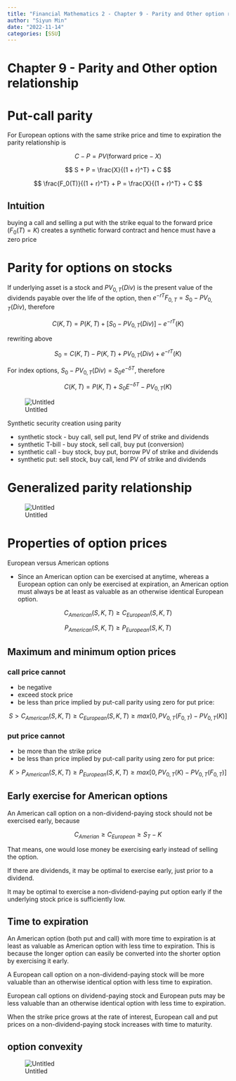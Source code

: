 ```yaml
---
title: "Financial Mathematics 2 - Chapter 9 - Parity and Other option relationship"
author: "Siyun Min"
date: "2022-11-14"
categories: [SSU]
---
```

# Chapter 9 - Parity and Other option relationship

# Put-call parity

For European options with the same strike price and time to expiration the parity relationship is

$$
C - P = PV(\text{forward price} - X)
$$

$$
S + P = \frac{X}{(1 + r)^T} + C
$$

$$
\frac{F_0(T)}{(1 + r)^T} + P = \frac{X}{(1 + r)^T} + C
$$

## Intuition

buying a call and selling a put with the strike equal to the forward price ($F_0(T) = K$) creates a synthetic forward contract and hence must have a zero price

# Parity for options on stocks

If underlying asset is a stock and $PV_{0, T}(Div)$ is the present value of the dividends payable over the life of the option, then $e^{-rT}F_{0, T} = S_0 - PV_{0, T}(Div)$, therefore

$$
C(K, T) = P(K, T) + [S_0 - PV_{0, T}(Div)] - e^{-rT}(K)
$$

rewriting above

$$
S_0 = C(K, T) - P(K, T) + PV_{0, T}(Div) + e^{-rT}(K)
$$

For index options, $S_0 - PV_{0, T}(Div) = S_0 e^{-\delta T}$, therefore

$$
C(K, T) = P(K, T) + S_0 E^{-\delta T} - PV_{0, T}(K)
$$

![Untitled](./Untitled.png)

Synthetic security creation using parity

- synthetic stock - buy call, sell put, lend PV of strike and dividends
- synthetic T-bill - buy stock, sell call, buy put (conversion)
- synthetic call - buy stock, buy put, borrow PV of strike and dividends
- synthetic put: sell stock, buy call, lend PV of strike and dividends

# Generalized parity relationship

![Untitled](./Untitled%201.png)

# Properties of option prices

European versus American options

- Since an American option can be exercised at anytime, whereas a European option can only be exercised at expiration, an American option must always be at least as valuable as an otherwise identical European option.

$$
C_{American}(S, K, T) \geq C_{European}(S, K, T)
$$

$$
P_{American}(S, K, T) \geq P_{European}(S, K, T)
$$

## Maximum and minimum option prices

### call price cannot

- be negative
- exceed stock price
- be less than price implied by put-call parity using zero for put price:

$$
S > C_{American}(S, K, T) \geq C_{European}(S, K, T) \geq max[0, PV_{0, T}(F_{0, T}) - PV_{0, T}(K)]
$$

### put price cannot

- be more than the strike price
- be less than price implied by put-call parity using zero for put price:

$$
K > P_{American}(S, K, T) \geq P_{European}(S, K, T) \geq max[0, PV_{0, T}(K) - PV_{0, T}(F_{0, T})]
$$

## Early exercise for American options

An American call option on a non-dividend-paying stock should not be exercised early, because

$$
C_{Amerian} \geq C_{European} \geq S_T - K
$$

That means, one would lose money be exercising early instead of selling the option.

If there are dividends, it may be optimal to exercise early, just prior to a dividend.

It may be optimal to exercise a non-dividend-paying put option early if the underlying stock price is sufficiently low.

## Time to expiration

An American option (both put and call) with more time to expiration is at least as valuable as American option with less time to expiration. This is because the longer option can easily be converted into the shorter option by exercising it early.

A European call option on a non-dividend-paying stock will be more valuable than an otherwise identical option with less time to expiration.

European call options on dividend-paying stock and European puts may be less valuable than an otherwise identical option with less time to expiration.

When the strike price grows at the rate of interest, European call and put prices on a non-dividend-paying stock increases with time to maturity.

## option convexity

![Untitled](./Untitled%202.png)